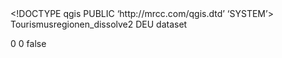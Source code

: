 <!DOCTYPE qgis PUBLIC 'http://mrcc.com/qgis.dtd' 'SYSTEM'>
<qgis version="3.34.15-Prizren">
  <identifier>Tourismusregionen_dissolve2</identifier>
  <parentidentifier></parentidentifier>
  <language>DEU</language>
  <type>dataset</type>
  <title>Tourismusregionen_dissolve2</title>
  <abstract></abstract>
  <links/>
  <dates/>
  <fees></fees>
  <encoding></encoding>
  <crs>
    <spatialrefsys nativeFormat="Wkt">
      <wkt></wkt>
      <proj4></proj4>
      <srsid>0</srsid>
      <srid>0</srid>
      <authid></authid>
      <description></description>
      <projectionacronym></projectionacronym>
      <ellipsoidacronym></ellipsoidacronym>
      <geographicflag>false</geographicflag>
    </spatialrefsys>
  </crs>
  <extent/>
</qgis>
